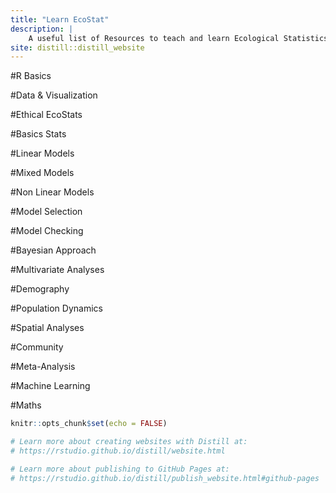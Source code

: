 ```yaml
---
title: "Learn EcoStat"
description: |
    A useful list of Resources to teach and learn Ecological Statistics
site: distill::distill_website
---
```


#R Basics

#Data & Visualization

#Ethical EcoStats

#Basics Stats

#Linear Models

#Mixed Models

#Non Linear Models

#Model Selection

#Model Checking

#Bayesian Approach

#Multivariate Analyses

#Demography

#Population Dynamics

#Spatial Analyses

#Community 

#Meta-Analysis

#Machine Learning

#Maths





```r
knitr::opts_chunk$set(echo = FALSE)

# Learn more about creating websites with Distill at:
# https://rstudio.github.io/distill/website.html

# Learn more about publishing to GitHub Pages at:
# https://rstudio.github.io/distill/publish_website.html#github-pages

```

